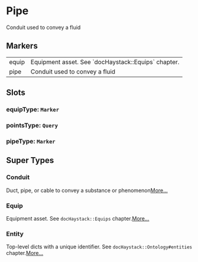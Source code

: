 # Pipe
Conduit used to convey a fluid
## Markers
<table>
<tbody>
<tr>
<td className='p-2 align-top'><span className='bg-sky-200 rounded-md px-3 py-1 text-sky-700 block font-semibold text-center text-sm'>equip </span></td>
<td className='p-2 align-top'>Equipment asset. See `docHaystack::Equips` chapter.</td>
</tr>
<tr>
<td className='p-2 align-top'><span className='bg-sky-200 rounded-md px-3 py-1 text-sky-700 block font-semibold text-center text-sm'>pipe </span></td>
<td className='p-2 align-top'>Conduit used to convey a fluid</td>
</tr>
</tbody>
</table>

## Slots

### equipType: `Marker`

### pointsType: `Query`

### pipeType: `Marker`


## Super Types
### Conduit
Duct, pipe, or cable to convey a substance or phenomenon[More...](./Conduit)

### Equip
Equipment asset.
See `docHaystack::Equips` chapter.[More...](./Equip)

### Entity
Top-level dicts with a unique identifier.
See `docHaystack::Ontology#entities` chapter.[More...](./Entity)


